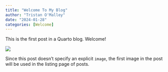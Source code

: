 ```yaml
---
title: "Welcome To My Blog"
author: "Tristan O'Malley"
date: "2024-01-28"
categories: [Welcome]
---
```


This is the first post in a Quarto blog. Welcome!

![](thumbnail.jpg)

Since this post doesn't specify an explicit `image`, the first image in the post will be used in the listing page of posts.
